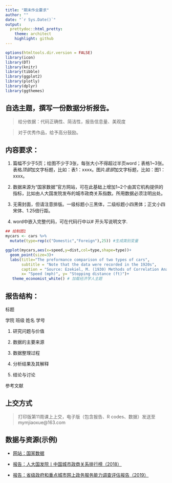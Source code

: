 ```yaml
---
title: "期末作业要求"
author: ""
date: "`r Sys.Date()`"
output:
  prettydoc::html_pretty:
    theme: architect
    highlight: github
---
```


```r
options(htmltools.dir.version = FALSE)
library(icon)
library(DT)
library(knitr)
library(tibble)
library(ggplot2)
library(plotly)
library(dplyr)
library(ggthemes)
```

## 自选主题，撰写一份数据分析报告。

> 给分依据：代码正确性、简洁性，报告信息量、美观度

> 对于优秀作品，给予高分鼓励。

## 内容要求：

1. 篇幅不少于5页；绘图不少于3张，每张大小不得超过半页word；表格1~3张。表格*顶部*加文字标题，比如：表1：xxxx。图片*底部*加文字标题，比如：图1：xxxx。

2. 数据来源为“国家数据”官方网站，可在此基础上增加1~2个由其它机构提供的指标，比如由人大国发院发布的城市政商关系指数。所用数据必须注明出处。

3. 无需封面，但请注意排版。一级标题小三黑体，二级标题小四黑体；正文小四宋体、1.25倍行距。

4. word中嵌入完整代码，可在代码行中以# 开头写说明文字.


```r
## 绘制图1
mycars <- cars %>% 
  mutate(type=rep(c("Domestic","Foreign"),25)) #生成类别变量

ggplot(mycars,aes(x=speed,y=dist,col=type,shape=type))+
  geom_point(size=3)+
  labs(title="The preformance comparison of two types of cars",
       subtitle = "Note that the data were recorded in the 1920s",
       caption = "Source: Ezekiel, M. (1930) Methods of Correlation Analysis. Wiley.",
       x= "Speed (mph)", y= "Stopping distance (ft)")+
   theme_economist_white() # 加载经济学人主题
```


## 报告结构：

标题

学院 班级 姓名 学号

1. 研究问题与价值

2. 数据的主要来源

3. 数据整理过程

4. 分析结果及其解释 

5. 结论与讨论

参考文献

## 上交方式
> 打印版第11周课上上交，电子版（包含报告、R codes、数据）发送至 mymjiaoxue@163.com

## 数据与资源(示例)

- [网站：国家数据](http://data.stats.gov.cn/index.htm)

- [报告：人大国发院丨中国城市政商关系排行榜（2018）](https://www.sohu.com/a/351000057_260616)

- [报告：省级政府和重点城市网上政务服务能力调查评估报告（2019）](http://www.egovernment.gov.cn/art/2019/4/24/art_194_5843.html)


